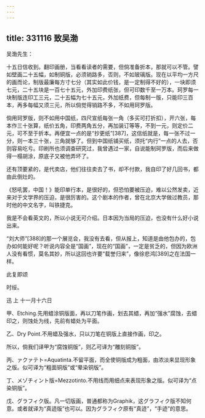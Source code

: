 ```yaml
---
---
---
```

title: 331116 致吴渤
---




吴渤先生：

十五日信收到。翻印画册，当看看读者的需要，但倘准备折本，那就可以不管。譬如壁画二十五幅，如制铜版，必须销路多，否则，不如玻璃版。现在以平均一方尺的画而论，制版最廉每方寸七分（其实如此价钱，是一定制得不好的），一块即须七元，二十五块是一百七十五元，外加印费纸张，但可印数千至一万本。珂罗每一块制版连印工三元，二十五幅为七十五元，外加纸费，但每制一版，只能印三百本，再多每幅又须三元，所以倘觉得销路不多，不如用珂罗版。

倘用珂罗版，则不如用中国纸，四尺宣纸每张一角（多买可打折扣），开六张，每本作三十张算，纸价五角，印费两角五分，再加装订等等，不到一元，则定价二元，可不至于折本。再便宜一点的是“抄更纸”[387]，这信纸就是，每一张不过一分，则一本三十张，三角就够了。但到中国纸铺买纸，须托“内行”一点的人去，否则容易吃亏。印刷所也须调查研究过，我曾遇过一家，自说能制珂罗版，而后来做得一榻胡涂，原底子又被他弄坏了。

还有顶要紧的，是代卖店，他们往往卖去了书，却不付款，我自印了好几回书，都由此倒灶的。

《怒吼罢，中国！》能印单行本，是很好的，但恐怕要被压迫，难以公然发卖，近来对于文学界的压迫，是很厉害的。这个剧本的作者，曾在北京大学做过教员，那时他的中文名字，叫铁捷克。

我是不会看英文的，所以小说无可介绍。日本因为当局的压迫，也没有什么好小说出来。

“刘大师”[388]的那一个展览会，我没有去看，但从报上，知道是由他包办的，包办如何能好呢？听说内容全是“国画”，现在的“国画”，一定是贫乏的，但因为欧洲人没有看惯，莫名其妙，所以这回也许要“载誉归来”，像徐悲鸿[389]之在法国一样。

此复即颂

时绥。

迅 上 十一月十六日

甲、Etching.先用蜡涂铜版面，再以刀笔作画，划去其蜡，再加“强水”腐蚀，去蜡印之，则蚀处为线，先前有蜡处为平面。

乙、Dry Point.不用蜡及强水，只以刀笔在铜版上直接作画，印之。

所以，倘我们译甲为“腐蚀铜版”，则乙可译为“雕刻铜版”。

丙、ァクァテト=Aquatinta.不留平面，而全使铜版成为粗面，由浓淡来显现形象之版。似可译为“粗面铜版”或“晕染铜版”。

丁、メゾチィント版=Mezzotinto.不用线而用细点来表现形象之版。似可译为“点染铜版”。

戊、グラフィク版。凡一切版画，普通都称为Graphik，这グラフィク版不知何意。或者就译为“真迹版”也可以。因为グラフィク原有“真迹”，“手迹”的意思。